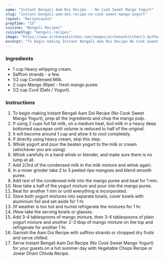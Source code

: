 ---
name: "Instant Bengali Aam Doi Recipe  - No Cook Sweet Mango Yogurt"
slug: "instant-bengali-aam-doi-recipe-no-cook-sweet-mango-yogurt"
layout: 'RecipeLayout'
prepTime: "15"
cuisine: "Bengali Recipes"
cuisineSlug: "bengali-recipes"
image: "https://www.archanaskitchen.com/images/archanaskitchen/1-Author/rimli.dey-gmail.com/Instant_Aam_Doi_No_Cook_No_Bake_Sweet_Mango_Yogurt_recipe_edited.jpg"
excerpt: "To begin making Instant Bengali Aam Doi Recipe No Cook Sweet Mango Yogurt, prep all the ingredients and chop the mango pulp"
---

### Ingredients

- 1 cup Heavy whipping cream.
- Saffron strands - a few.
- 1/2 cup Condensed Milk.
- 2 cups Mango (Ripe) - fresh mango puree.
- 1/2 cup Curd (Dahi / Yogurt).

### Instructions

1. To begin making Instant Bengali Aam Doi Recipe (No Cook Sweet Mango Yogurt), prep all the ingredients and chop the mango pulp.
1. If using 2 cups full fat milk, on a medium heat, boil milk in a heavy deep bottomed saucepan until volume is reduced to half of the original.
1. It will become around 1 cup and allow it to cool completely.
1. If directly using heavy cream, skip this step.
1. Whisk yogurt and pour the beaten yogurt to the milk or cream (whichever you are using).
1. Whisk carefully in a hand whisk or blender, and make sure there is no lump at all.
1. Add 2/3rd of the condensed milk in the milk mixture and whisk again.
1. In a mixer grinder take 2 to 3 peeled ripe mangoes and blend smooth puree.
1. Add rest of the condensed milk into the mango puree and beat for 1 min.
1. Now take a half of the yogurt mixture and pour into the mango puree.
1. Beat for another 1 min or until everything is incorporated.
1. Store both yogurt mixtures into separate bowls, cover bowls with aluminium foil and set aside for 1 hr.
1. (If weather is too hot and humid refrigerate the mixtures for 1 hr.
1. )Now take the serving bowls or glasses.
1. Add 3-4 tablespoons of mango mixture, then 3-4 tablespoons of plain yogurt mixture and another 2-3 tbsp of mango mixture on the top and refrigerate for another 1 hr.
1. Garnish the Aam Doi Recipe with saffron strands or chopped dry fruits and serve chilled.
1. Serve Instant Bengali Aam Doi Recipe (No Cook Sweet Mango Yogurt) for your guests on a hot summer day with Vegetable Chops Recipe or Jowar Dhani Chivda Recipe.
